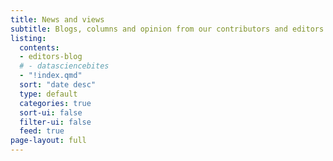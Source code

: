 ```yaml
---
title: News and views
subtitle: Blogs, columns and opinion from our contributors and editors
listing:
  contents: 
  - editors-blog
  # - datasciencebites
  - "!index.qmd"
  sort: "date desc"
  type: default
  categories: true
  sort-ui: false
  filter-ui: false
  feed: true
page-layout: full
---
```



